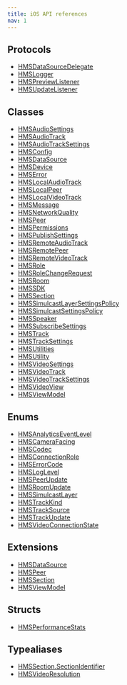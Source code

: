 ```yaml
---
title: iOS API references
nav: 1
---
```


## Protocols

-   [HMSDataSourceDelegate](/api-reference/ios/v2/protocols/HMSDataSourceDelegate)
-   [HMSLogger](/api-reference/ios/v2/protocols/HMSLogger)
-   [HMSPreviewListener](/api-reference/ios/v2/protocols/HMSPreviewListener)
-   [HMSUpdateListener](/api-reference/ios/v2/protocols/HMSUpdateListener)

## Classes

-   [HMSAudioSettings](/api-reference/ios/v2/classes/HMSAudioSettings)
-   [HMSAudioTrack](/api-reference/ios/v2/classes/HMSAudioTrack)
-   [HMSAudioTrackSettings](/api-reference/ios/v2/classes/HMSAudioTrackSettings)
-   [HMSConfig](/api-reference/ios/v2/classes/HMSConfig)
-   [HMSDataSource](/api-reference/ios/v2/classes/HMSDataSource)
-   [HMSDevice](/api-reference/ios/v2/classes/HMSDevice)
-   [HMSError](/api-reference/ios/v2/classes/HMSError)
-   [HMSLocalAudioTrack](/api-reference/ios/v2/classes/HMSLocalAudioTrack)
-   [HMSLocalPeer](/api-reference/ios/v2/classes/HMSLocalPeer)
-   [HMSLocalVideoTrack](/api-reference/ios/v2/classes/HMSLocalVideoTrack)
-   [HMSMessage](/api-reference/ios/v2/classes/HMSMessage)
-   [HMSNetworkQuality](/api-reference/ios/v2/classes/HMSNetworkQuality)
-   [HMSPeer](/api-reference/ios/v2/classes/HMSPeer)
-   [HMSPermissions](/api-reference/ios/v2/classes/HMSPermissions)
-   [HMSPublishSettings](/api-reference/ios/v2/classes/HMSPublishSettings)
-   [HMSRemoteAudioTrack](/api-reference/ios/v2/classes/HMSRemoteAudioTrack)
-   [HMSRemotePeer](/api-reference/ios/v2/classes/HMSRemotePeer)
-   [HMSRemoteVideoTrack](/api-reference/ios/v2/classes/HMSRemoteVideoTrack)
-   [HMSRole](/api-reference/ios/v2/classes/HMSRole)
-   [HMSRoleChangeRequest](/api-reference/ios/v2/classes/HMSRoleChangeRequest)
-   [HMSRoom](/api-reference/ios/v2/classes/HMSRoom)
-   [HMSSDK](/api-reference/ios/v2/classes/HMSSDK)
-   [HMSSection](/api-reference/ios/v2/classes/HMSSection)
-   [HMSSimulcastLayerSettingsPolicy](/api-reference/ios/v2/classes/HMSSimulcastLayerSettingsPolicy)
-   [HMSSimulcastSettingsPolicy](/api-reference/ios/v2/classes/HMSSimulcastSettingsPolicy)
-   [HMSSpeaker](/api-reference/ios/v2/classes/HMSSpeaker)
-   [HMSSubscribeSettings](/api-reference/ios/v2/classes/HMSSubscribeSettings)
-   [HMSTrack](/api-reference/ios/v2/classes/HMSTrack)
-   [HMSTrackSettings](/api-reference/ios/v2/classes/HMSTrackSettings)
-   [HMSUtilities](/api-reference/ios/v2/classes/HMSUtilities)
-   [HMSUtility](/api-reference/ios/v2/classes/HMSUtility)
-   [HMSVideoSettings](/api-reference/ios/v2/classes/HMSVideoSettings)
-   [HMSVideoTrack](/api-reference/ios/v2/classes/HMSVideoTrack)
-   [HMSVideoTrackSettings](/api-reference/ios/v2/classes/HMSVideoTrackSettings)
-   [HMSVideoView](/api-reference/ios/v2/classes/HMSVideoView)
-   [HMSViewModel](/api-reference/ios/v2/classes/HMSViewModel)

## Enums

-   [HMSAnalyticsEventLevel](/api-reference/ios/v2/enums/HMSAnalyticsEventLevel)
-   [HMSCameraFacing](/api-reference/ios/v2/enums/HMSCameraFacing)
-   [HMSCodec](/api-reference/ios/v2/enums/HMSCodec)
-   [HMSConnectionRole](/api-reference/ios/v2/enums/HMSConnectionRole)
-   [HMSErrorCode](/api-reference/ios/v2/enums/HMSErrorCode)
-   [HMSLogLevel](/api-reference/ios/v2/enums/HMSLogLevel)
-   [HMSPeerUpdate](/api-reference/ios/v2/enums/HMSPeerUpdate)
-   [HMSRoomUpdate](/api-reference/ios/v2/enums/HMSRoomUpdate)
-   [HMSSimulcastLayer](/api-reference/ios/v2/enums/HMSSimulcastLayer)
-   [HMSTrackKind](/api-reference/ios/v2/enums/HMSTrackKind)
-   [HMSTrackSource](/api-reference/ios/v2/enums/HMSTrackSource)
-   [HMSTrackUpdate](/api-reference/ios/v2/enums/HMSTrackUpdate)
-   [HMSVideoConnectionState](/api-reference/ios/v2/enums/HMSVideoConnectionState)

## Extensions

-   [HMSDataSource](/ios/extensions/HMSDataSource)
-   [HMSPeer](/ios/extensions/HMSPeer)
-   [HMSSection](/ios/extensions/HMSSection)
-   [HMSViewModel](/ios/extensions/HMSViewModel)

## Structs

-   [HMSPerformanceStats](/api-reference/ios/v2/structs/HMSPerformanceStats)

## Typealiases

-   [HMSSection.SectionIdentifier](/api-reference/ios/v2/typealiases/HMSSectionSectionIdentifier)
-   [HMSVideoResolution](/api-reference/ios/v2/typealiases/HMSVideoResolution)
